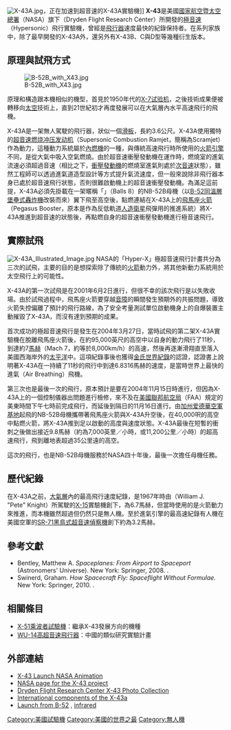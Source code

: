 {{NoteTA
|1=zh-cn:吉尼斯世界纪录; zh-tw:金氏世界紀錄; zh-hk:健力士世界紀錄; zh-sg:健力士世界记录;
|2=zh-hant:美國聯邦航空總署;zh-hans:美國聯邦航空局;
|3=zh-tw:愛德華;zh-cn:爱德华兹;
}}
[[File:X-43A.jpg|thumb]]，正在加速到超音速的X-43A實驗機]]
'''X-43'''是美國[[美国国家航空航天局|國家航空暨太空總署]]（NASA）旗下{{link-en|尼爾·阿姆斯壯飛行研究中心|Neil A. Armstrong Flight Research Center|德萊頓飛行研究中心}}（Dryden Flight Research Center）所開發的[[極音速|極音速]]（Hypersonic）飛行實驗機，曾經是[[飛行器|飛行器]]速度最快的紀錄保持者。在系列家族中，除了最早開發的X-43A外，還另外有X-43B、C與D型等幾種衍生版本。

== 原理與試飛方式 ==
[[File:B-52B_with_X43.jpg|thumb]]

原理和構造跟本機相似的機型，首見於1950年代的[[X-7试验机|X-7试验机]]，之後技術成果便被轉移向[[太空|太空]]技術上，直到21世紀初才再度發展可以在大氣層內水平高速飛行的飛機。

X-43A是一架無人駕駛的飛行器，狀似一個[[滑板|滑板]]，長約3.6公尺。X-43A使用獨特的[[超音速燃烧冲压发动机|超音速燃烧冲压发动机]]（Supersonic Combustion Ramjet，簡稱為Scramjet）作為動力，這種動力系統屬於[[內燃機|內燃機]]的一種，與傳統高速飛行時所使用的[[火箭引擎|火箭引擎]]不同，是從大氣中吸入空氣燃燒。由於超音速衝壓發動機在運作時，燃燒室的進氣流速必須超過音速（相比之下，[[衝壓發動機|衝壓發動機]]的燃燒室進氣則處於[[次音速|次音速]]狀態），雖然工程師可以透過進氣道造型設計等方式提升氣流速度，但一般來說除非飛行器本身已處於超音速飛行狀態，否則很難啟動機上的超音速衝壓發動機。為滿足這前提，X-43A必須先掛載在一架暱稱「{{link-en|八號球 (測試母機)|Balls 8|八號球}}」（Balls 8）的NB-52B母機（以[[B-52|B-52同溫層堡壘式轟炸機]]改裝而來）翼下飛至高空後，點燃連結在X-43A上的[[飛馬座火箭|飛馬座火箭]]（Pegasus Booster，原本是作為反低軌道[[人造衛星|人造衛星]]飛彈用的推進系統）將X-43A推進到超音速的狀態後，再點燃自身的超音速衝壓發動機進行極音速飛行。

== 實際試飛 ==

[[File:X-43A_Illustrated_Image.jpg|thumb]]
NASA的「Hyper-X」極超音速飛行計畫共分為三次的試飛，主要的目的是想探索除了傳統的[[火箭|火箭]]動力外，將其他新動力系統用於太空飛行上的可能性。

X-43A的第一次試飛是在2001年6月2日進行，但很不幸的該次飛行是以失敗收場。由於試飛過程中，飛馬座火箭要穿越[[音障|音障]]的瞬間發生預期外的共振問題，導致火箭失控偏離了預計的飛行路線，為了安全考量測試單位啟動機身上的自爆裝置主動摧毀了X-43A，而沒有達到預期的成果。

首次成功的極超音速飛行是發生在2004年3月27日，當時試飛的第二架X-43A實驗機在脫離飛馬座火箭後，在約95,000英尺的高空中以自身的動力飛行了11秒，到達約7[[馬赫|馬赫]]（Mach 7，約等於8,000km/h）的高速，然後再逐漸滑翔直至落入美國西海岸外的[[太平洋|太平洋]]中。這項紀錄事後也獲得[[健力士世界紀錄大全|金氏世界紀錄]]的認證，認證書上說明著X-43A在一持續了11秒的飛行中到達6.8316馬赫的速度，是當時世界上最快的進氣（Air Breathing）飛機。

第三次也是最後一次的飛行，原本預計是要在2004年11月15日時進行，但因為X-43A上的一個控制儀器出問題進行檢修，來不及在[[美國聯邦航空局|美國聯邦航空局]]（FAA）規定的美東時間下午七時前完成飛行，而延後到隔日的11月16日進行。由[[加利福尼亚州|加州]][[爱德華空軍基地|爱德華空軍基地]]起飛的NB-52B母機攜帶著飛馬座火箭與X-43A升空後，在40,000呎的高空中點燃火箭，將X-43A推到足以啟動的高度與速度狀態。X-43A最後在短暫的衝刺之後做出接近9.8馬赫（約為7,000英里／小時，或11,200公里／小時）的超高速飛行，飛到離地表超過35公里遠的高空。

這次的飛行，也是NB-52B母機服務於NASA四十年後，最後一次擔任母機任務。

== 歷代紀錄 ==
在X-43A之前，[[大氣層|大氣層]]內的最高飛行速度紀錄，是1967年時由{{link-en|威廉·J·耐特|William J. Knight}}（William J. "Pete" Knight）所駕駛的[[X-15|X-15]]實驗機創下，為6.7馬赫，但當時使用的是火箭動力來推進，而本機雖然超過但仍然只是無人機。至於進氣引擎的最高速紀錄有人機在美國空軍的[[SR-71|SR-71黑鳥式超音速偵察機]]創下約為3.2馬赫。

==參考文獻==
{{Refbegin}}
* Bentley, Matthew A. ''Spaceplanes: From Airport to Spaceport'' (Astronomers' Universe). New York: Springer, 2008. {{ISBN|978-0-38776-509-9}}.
* Swinerd, Graham. ''How Spacecraft Fly: Spaceflight Without Formulae.'' New York: Springer, 2010. {{ISBN|978-1-44192-629-6}}.
{{Refend}}

==相關條目==
*[[X-51乘波者試驗機|X-51乘波者試驗機]]：繼承X-43發展方向的機種
*[[WU-14高超音速飛行器|WU-14高超音速飛行器]]：中國的類似研究實驗計畫

== 外部連結 ==
{{Commons|Boeing X-43}}
* [https://www.youtube.com/watch?v=fpPQ6NN7u20 X-43 Launch NASA Animation] {{Wayback|url=https://www.youtube.com/watch?v=fpPQ6NN7u20 |date=20201123090148 }}
* [http://www.nasa.gov/missions/research/x43-main.html NASA page for the X-43 project] {{Wayback|url=http://www.nasa.gov/missions/research/x43-main.html |date=20160213162216 }}
*[https://www.dfrc.nasa.gov/Gallery/Photo/X-43A/index.html Dryden Flight Research Center X-43 Photo Collection] {{Wayback|url=https://www.dfrc.nasa.gov/Gallery/Photo/X-43A/index.html |date=20220217031612 }}
* [http://www.mathworks.com/cmsimages/x43a_components_wl_8593.jpg International components of the X-43a] {{Wayback|url=http://www.mathworks.com/cmsimages/x43a_components_wl_8593.jpg |date=20121014092700 }}
* [https://www.youtube.com/watch?v=PDE6rANOkgE Launch from B-52] {{Wayback|url=https://www.youtube.com/watch?v=PDE6rANOkgE |date=20200423103542 }}, [https://www.youtube.com/watch?v=168p5BK9V08 infrared] {{Wayback|url=https://www.youtube.com/watch?v=168p5BK9V08 |date=20200422005155 }} <!--more at https://www.youtube.com/user/DrydenTV/videos -->
{{X-planes}}

{{Commons|Boeing X-43}}

[[Category:美國試驗機|Category:美國試驗機]]
[[Category:美國的世界之最|Category:美國的世界之最]]
[[Category:無人機|Category:無人機]]